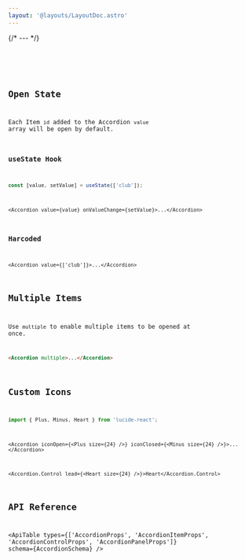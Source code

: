 ```yaml
---
layout: '@layouts/LayoutDoc.astro'
---
```





{/* --- */}

<Preview client:load>
	<Fragment slot="preview">
		<Example client:load />
	</Fragment>
	<Fragment slot="code">
		<Code code={ExampleRaw} lang="tsx" />
	</Fragment>
</Preview>

## Open State

Each Item `id` added to the Accordion `value` array will be open by default.

### useState Hook

```ts
const [value, setValue] = useState(['club']);
```
```tsx
<Accordion value={value} onValueChange={setValue}>...</Accordion>
```

### Harcoded

```tsx
<Accordion value={['club']}>...</Accordion>
```

## Multiple Items

Use `multiple` to enable multiple items to be opened at once.

```html
<Accordion multiple>...</Accordion>
```

## Custom Icons

```ts
import { Plus, Minus, Heart } from 'lucide-react';
```
```tsx
<Accordion iconOpen={<Plus size={24} />} iconClosed={<Minus size={24} />}>...</Accordion>
```
```tsx
<Accordion.Control lead={<Heart size={24} />}>Heart</Accordion.Control>
```

## API Reference

<ApiTable
	types={['AccordionProps', 'AccordionItemProps', 'AccordionControlProps', 'AccordionPanelProps']}
	schema={AccordionSchema}
/>